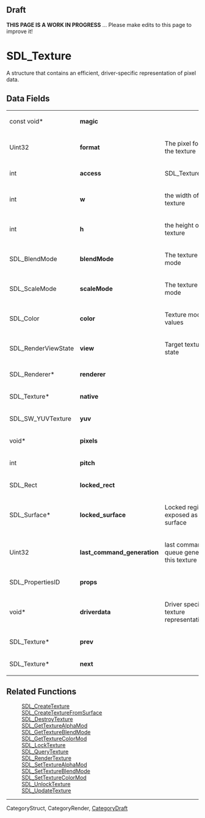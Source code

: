 == Draft ==

'''THIS PAGE IS A WORK IN PROGRESS''' ... Please make edits to this page to improve it!


= SDL_Texture =
A structure that contains an efficient, driver-specific representation of pixel data.

== Data Fields ==
{|
|const void*
|'''magic'''
|
|-
|Uint32
|'''format'''
|The pixel format of the texture
|-
|int
|'''access'''
|SDL_TextureAccess
|-
|int
|'''w'''
|the width of the texture
|-
|int
|'''h'''
|the height of the texture
|-
|SDL_BlendMode
|'''blendMode'''
|The texture blend mode
|-
|SDL_ScaleMode
|'''scaleMode'''
|The texture scale mode
|-
|SDL_Color
|'''color'''
|Texture modulation values
|-
|SDL_RenderViewState
|'''view'''
|Target texture view state
|-
|SDL_Renderer*
|'''renderer'''
|
|-
|SDL_Texture*
|'''native'''
|
|-
|SDL_SW_YUVTexture
|'''yuv'''
|
|-
|void*
|'''pixels'''
|
|-
|int
|'''pitch'''
|
|-
|SDL_Rect
|'''locked_rect'''
|
|-
|SDL_Surface*
|'''locked_surface'''
|Locked region exposed as a SDL surface
|-
|Uint32
|'''last_command_generation'''
|last command queue generation this texture was in.
|-
|SDL_PropertiesID
|'''props'''
|
|-
|void*
|'''driverdata'''
|Driver specific texture representation
|-
|SDL_Texture*
|'''prev'''
|
|-
|SDL_Texture*
|'''next'''
|
|}

== Related Functions ==
:[[SDL_CreateTexture]]
:[[SDL_CreateTextureFromSurface]]
:[[SDL_DestroyTexture]]
:[[SDL_GetTextureAlphaMod]]
:[[SDL_GetTextureBlendMode]]
:[[SDL_GetTextureColorMod]]
:[[SDL_LockTexture]]
:[[SDL_QueryTexture]]
:[[SDL_RenderTexture]]
:[[SDL_SetTextureAlphaMod]]
:[[SDL_SetTextureBlendMode]]
:[[SDL_SetTextureColorMod]]
:[[SDL_UnlockTexture]]
:[[SDL_UpdateTexture]]

----
CategoryStruct, CategoryRender, [[CategoryDraft]]
